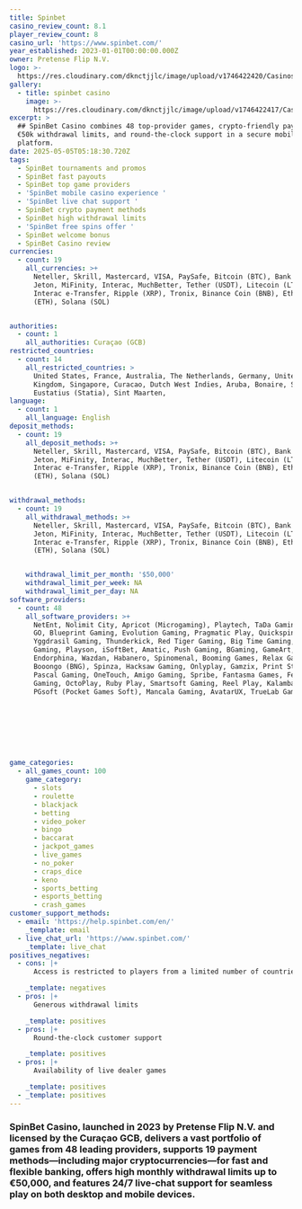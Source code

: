 ```yaml
---
title: Spinbet
casino_review_count: 8.1
player_review_count: 8
casino_url: 'https://www.spinbet.com/'
year_established: 2023-01-01T00:00:00.000Z
owner: Pretense Flip N.V.
logo: >-
  https://res.cloudinary.com/dknctjjlc/image/upload/v1746422420/Casinos/Spinbet/Screenshot_2025-05-05_at_8.19.34_o1bst9.png
gallery:
  - title: spinbet casino
    image: >-
      https://res.cloudinary.com/dknctjjlc/image/upload/v1746422417/Casinos/Spinbet/Screenshot_2025-05-05_at_8.19.51_j70kzo.png
excerpt: >
  ## SpinBet Casino combines 48 top‑provider games, crypto‑friendly payments,
  €50k withdrawal limits, and round‑the‑clock support in a secure mobile‑first
  platform.
date: 2025-05-05T05:18:30.720Z
tags:
  - SpinBet tournaments and promos
  - SpinBet fast payouts
  - SpinBet top game providers
  - 'SpinBet mobile casino experience '
  - 'SpinBet live chat support '
  - SpinBet crypto payment methods
  - SpinBet high withdrawal limits
  - 'SpinBet free spins offer '
  - SpinBet welcome bonus
  - SpinBet Casino review
currencies:
  - count: 19
    all_currencies: >+
      Neteller, Skrill, Mastercard, VISA, PaySafe, Bitcoin (BTC), Bank transfer,
      Jeton, MiFinity, Interac, MuchBetter, Tether (USDT), Litecoin (LTC),
      Interac e-Transfer, Ripple (XRP), Tronix, Binance Coin (BNB), Ethereum
      (ETH), Solana (SOL)


authorities:
  - count: 1
    all_authorities: Curaçao (GCB)
restricted_countries:
  - count: 14
    all_restricted_countries: >
      United States, France, Australia, The Netherlands, Germany, United
      Kingdom, Singapore, Curacao, Dutch West Indies, Aruba, Bonaire, Saba, Sint
      Eustatius (Statia), Sint Maarten,
language:
  - count: 1
    all_language: English
deposit_methods:
  - count: 19
    all_deposit_methods: >+
      Neteller, Skrill, Mastercard, VISA, PaySafe, Bitcoin (BTC), Bank transfer,
      Jeton, MiFinity, Interac, MuchBetter, Tether (USDT), Litecoin (LTC),
      Interac e-Transfer, Ripple (XRP), Tronix, Binance Coin (BNB), Ethereum
      (ETH), Solana (SOL)


withdrawal_methods:
  - count: 19
    all_withdrawal_methods: >+
      Neteller, Skrill, Mastercard, VISA, PaySafe, Bitcoin (BTC), Bank transfer,
      Jeton, MiFinity, Interac, MuchBetter, Tether (USDT), Litecoin (LTC),
      Interac e-Transfer, Ripple (XRP), Tronix, Binance Coin (BNB), Ethereum
      (ETH), Solana (SOL)


    withdrawal_limit_per_month: '$50,000'
    withdrawal_limit_per_week: NA
    withdrawal_limit_per_day: NA
software_providers:
  - count: 48
    all_software_providers: >+
      NetEnt, Nolimit City, Apricot (Microgaming), Playtech, TaDa Gaming, Play'n
      GO, Blueprint Gaming, Evolution Gaming, Pragmatic Play, Quickspin,
      Yggdrasil Gaming, Thunderkick, Red Tiger Gaming, Big Time Gaming, Betsoft
      Gaming, Playson, iSoftBet, Amatic, Push Gaming, BGaming, GameArt,
      Endorphina, Wazdan, Habanero, Spinomenal, Booming Games, Relax Gaming,
      Booongo (BNG), Spinza, Hacksaw Gaming, Onlyplay, Gamzix, Print Studios,
      Pascal Gaming, OneTouch, Amigo Gaming, Spribe, Fantasma Games, Felix
      Gaming, OctoPlay, Ruby Play, Smartsoft Gaming, Reel Play, Kalamba Games,
      PGsoft (Pocket Games Soft), Mancala Gaming, AvatarUX, TrueLab Games








game_categories:
  - all_games_count: 100
    game_category:
      - slots
      - roulette
      - blackjack
      - betting
      - video_poker
      - bingo
      - baccarat
      - jackpot_games
      - live_games
      - no_poker
      - craps_dice
      - keno
      - sports_betting
      - esports_betting
      - crash_games
customer_support_methods:
  - email: 'https://help.spinbet.com/en/'
    _template: email
  - live_chat_url: 'https://www.spinbet.com/'
    _template: live_chat
positives_negatives:
  - cons: |+
      Access is restricted to players from a limited number of countries

    _template: negatives
  - pros: |+
      Generous withdrawal limits

    _template: positives
  - pros: |+
      Round-the-clock customer support

    _template: positives
  - pros: |+
      Availability of live dealer games

    _template: positives
  - _template: positives
---
```


### SpinBet Casino, launched in 2023 by Pretense Flip N.V. and licensed by the Curaçao GCB, delivers a vast portfolio of games from 48 leading providers, supports 19 payment methods—including major cryptocurrencies—for fast and flexible banking, offers high monthly withdrawal limits up to €50,000, and features 24/7 live‑chat support for seamless play on both desktop and mobile devices. 

